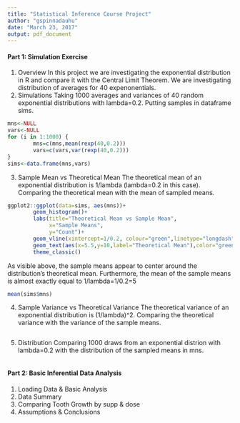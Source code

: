 ```yaml
---
title: "Statistical Inference Course Project"
author: "gspinnadauhu"
date: "March 23, 2017"
output: pdf_document
---
```


#### Part 1: Simulation Exercise
1. Overview
In this project we are investigating the exponential distribution in R and compare it with the Central Limit Theorem. We are investigating distribution of averages for 40 expenonentials.
2. Simulations
Taking 1000 averages and variances of 40 random exponential distributions with lambda=0.2. Putting samples in dataframe sims.
```r
mns<-NULL
vars<-NULL
for (i in 1:1000) {
        mns=c(mns,mean(rexp(40,0.2)))
        vars=c(vars,var(rexp(40,0.2)))
}
sims<-data.frame(mns,vars)
```
3. Sample Mean vs Theoretical Mean
The theoretical mean of an exponential distribution is 1/lambda (lambda=0.2 in this case).
Comparing the theoretical mean with the mean of sampled means.
```r
ggplot2::ggplot(data=sims, aes(mns))+
        geom_histogram()+
        labs(title="Theoretical Mean vs Sample Mean",
             x="Sample Means",
             y="Count")+
        geom_vline(xintercept=1/0.2, colour="green",linetype="longdash", size=1)+
        geom_text(aes(x=5.5,y=10,label="Theoretical Mean"),color="green")+
        theme_classic()
```
As visible above, the sample means appear to center around the distribution's theoretical mean.
Furthermore, the mean of the sample means is almost exactly equal to 1/lambda=1/0.2=5
```r
mean(sims$mns)
```
4. Sample Variance vs Theoretical Variance
The theoretical variance of an exponential distribution is (1/lambda)^2. Comparing the theoretical variance with the variance of the sample means.
```r

```
5. Distribution
Comparing 1000 draws from an exponential distrion with lambda=0.2 with the distribution of the sampled means in mns.
```r

```

#### Part 2: Basic Inferential Data Analysis
1. Loading Data & Basic Analysis
2. Data Summary
3. Comparing Tooth Growth by supp & dose
4. Assumptions & Conclusions